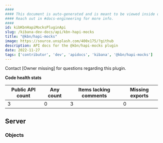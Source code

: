 ```yaml
---
####
#### This document is auto-generated and is meant to be viewed inside our experimental, new docs system.
#### Reach out in #docs-engineering for more info.
####
id: kibKbnHapiMocksPluginApi
slug: /kibana-dev-docs/api/kbn-hapi-mocks
title: "@kbn/hapi-mocks"
image: https://source.unsplash.com/400x175/?github
description: API docs for the @kbn/hapi-mocks plugin
date: 2022-11-27
tags: ['contributor', 'dev', 'apidocs', 'kibana', '@kbn/hapi-mocks']
---
```




Contact [Owner missing] for questions regarding this plugin.

**Code health stats**

| Public API count  | Any count | Items lacking comments | Missing exports |
|-------------------|-----------|------------------------|-----------------|
| 3 | 0 | 3 | 0 |

## Server

### Objects
<DocDefinitionList data={kbnHapiMocksObj.server.objects}/>

